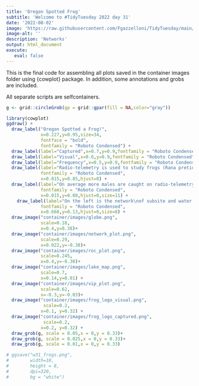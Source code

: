 ```yaml
---
title: 'Oregon Spotted Frog'
subtitle: 'Welcome to #TidyTuesday 2022 day 31'
date: '2022-08-02'
image: 'https://raw.githubusercontent.com/Fgazzelloni/TidyTuesday/main/data/2022/w31_frogs/w31_frogs.png'
image-alt: ''
description: 'Networks'
output: html_document
execute: 
   eval: false
---
```



This is the final code for assembling all plots saved in the container images folder using {cowplot} package. In addition, some annotations and grobs are included.

All separate scripts are selfcontainers.
```r
g <- grid::circleGrob(gp = grid::gpar(fill = NA,color="gray"))
```

```r
library(cowplot)
ggdraw() +
  draw_label("Oregon Spotted a Frog!", 
             x=0.227,y=0.95,size=34,
             fontface = "bold",
             fontfamily = "Roboto Condensed") +
  draw_label(label="Captured",x=0.7,y=0.9,fontfamily = "Roboto Condensed") +
  draw_label(label="Visual",x=0.6,y=0.9,fontfamily = "Roboto Condensed") +
  draw_label(label="Frequency",x=0.5,y=0.9,fontfamily = "Roboto Condensed") +
  draw_label(label="Radio-telemetry is used to study frogs (Rana pretiosa)\nat Crane Prairie Reservoir in Oregon.\nIndividual frog location tracking occurred roughly\nweekly between September and late November of 2018.",
             fontfamily = "Roboto Condensed",
             x=0.015,y=0.85,hjust=0) +
  draw_label(label="On average more males are caught on radio-telemetry\nfrequencies than females. In the map the grey circles\nindicate the tracking location ranges based on mean\nrange difference among frequencies in same subsite. \n\nDataSource: #TidyTuesday 2022 week31\n@USGS data & @fgazzelloni | DataViz: Federica Gazzelloni",
             fontfamily = "Roboto Condensed",
             x=0.015,y=0.08,hjust=0,size=11) +
    draw_label(label="On the left is the network\nof subsite and water type,\nit shows more frogs are\ncaptured in specific locations.\n\nOn the right is the models\nranking among many models.\nRandom Forest is the best\nperforming. Results shows on\naverage male are twice more\nlikely to get caught than\nfemales. More info:\nfedericagazzelloni.netlify.app",
             fontfamily = "Roboto Condensed",
             x=0.668,y=0.13,hjust=0,size=8) +
  draw_image("container/images/globe.png",
             scale=0.18,
             x=0.4,y=0.38)+
  draw_image("container/images/network_plot.png",
             scale=0.29,
             x=0.022,y=-0.38)+
  draw_image("container/images/roc_plot.png",
             scale=0.245,
             x=0.4,y=-0.38)+
  draw_image("container/images/lake_map.png",
             scale=0.7,
             x=0.14,y=0.01) +
  draw_image("container/images/vip_plot.png",
             scale=0.62,
             x=-0.3,y=-0.03)+
  draw_image("container/images/frog_logo_visual.png", 
              scale=0.2,
             x=0.1, y=0.32) +
  draw_image("container/images/frog_logo_captured.png",
              scale=0.2,
             x=0.2, y=0.32) +
  draw_grob(g, scale = 0.05,x = 0,y = 0.33)+
  draw_grob(g, scale = 0.025,x = 0,y = 0.33)+
  draw_grob(g, scale = 0.01,x = 0,y = 0.33)
```

```r
# ggsave("w31_frogs.png",
#        width=10,
#        height = 8,
#        dpi=320,
#        bg = "white")
```

